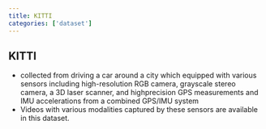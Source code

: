 ```yaml
---
title: KITTI
categories: ['dataset']
---
```


## KITTI
- collected from driving a car around a city which equipped with various sensors including high-resolution RGB camera, grayscale stereo camera, a 3D laser scanner, and highprecision GPS measurements and IMU accelerations from a combined GPS/IMU system 
- Videos with various modalities captured by these sensors are available in this dataset.



